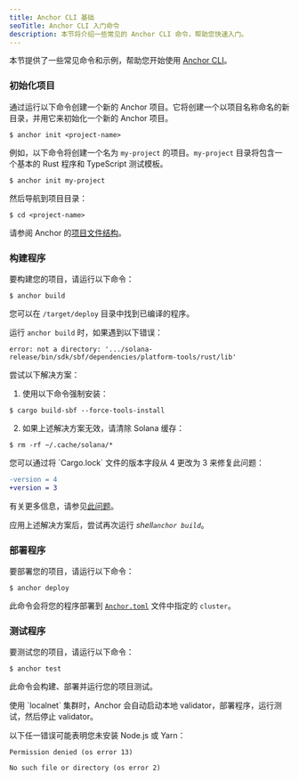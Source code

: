 ```yaml
---
title: Anchor CLI 基础
seoTitle: Anchor CLI 入门命令
description: 本节将介绍一些常见的 Anchor CLI 命令，帮助您快速入门。
---
```


本节提供了一些常见命令和示例，帮助您开始使用
[Anchor CLI](https://www.anchor-lang.com/docs)。

<Steps>
<Step>

### 初始化项目

通过运行以下命令创建一个新的 Anchor 项目。它将创建一个以项目名称命名的新目录，并用它来初始化一个新的 Anchor 项目。

```terminal
$ anchor init <project-name>
```

例如，以下命令将创建一个名为 `my-project` 的项目。`my-project`
目录将包含一个基本的 Rust 程序和 TypeScript 测试模板。

```terminal
$ anchor init my-project
```

然后导航到项目目录：

```terminal
$ cd <project-name>
```

请参阅 Anchor 的[项目文件结构](https://www.anchor-lang.com/docs/quickstart/local#project-file-structure)。

</Step>
<Step>

### 构建程序

要构建您的项目，请运行以下命令：

```terminal
$ anchor build
```

您可以在 `/target/deploy` 目录中找到已编译的程序。

<Callout type="warn">

运行 `anchor build` 时，如果遇到以下错误：

<Accordions>
<Accordion title="错误：不是一个目录">

```
error: not a directory: '.../solana-release/bin/sdk/sbf/dependencies/platform-tools/rust/lib'
```

尝试以下解决方案：

1. 使用以下命令强制安装：

```terminal
$ cargo build-sbf --force-tools-install
```

2. 如果上述解决方案无效，请清除 Solana 缓存：

```terminal
$ rm -rf ~/.cache/solana/*
```

</Accordion>

<Accordion title="锁文件版本 4 需要 `-Znext-lockfile-bump">
您可以通过将 `Cargo.lock` 文件的版本字段从 4 更改为 3 来修复此问题：

```diff title="Cargo.lock"
-version = 4
+version = 3
```

有关更多信息，请参见[此问题](https://github.com/solana-foundation/anchor/issues/3392)。

</Accordion>

</Accordions>

应用上述解决方案后，尝试再次运行 _shell`anchor build`_。

</Callout>

</Step>
<Step>

### 部署程序

要部署您的项目，请运行以下命令：

```terminal
$ anchor deploy
```

此命令会将您的程序部署到
[`Anchor.toml`](https://www.anchor-lang.com/docs/references/anchor-toml)
文件中指定的 `cluster`。

</Step>
<Step>

### 测试程序

要测试您的项目，请运行以下命令：

```terminal
$ anchor test
```

此命令会构建、部署并运行您的项目测试。

<Callout>
  使用 `localnet` 集群时，Anchor 会自动启动本地
  validator，部署程序，运行测试，然后停止 validator。
</Callout>

<Callout type="warn">

以下任一错误可能表明您未安装 Node.js 或 Yarn：

```
Permission denied (os error 13)
```

```
No such file or directory (os error 2)
```

</Callout>

</Step>
</Steps>
